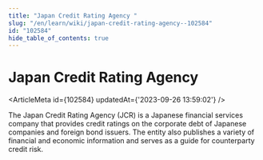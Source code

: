 ```yaml
---
title: "Japan Credit Rating Agency "
slug: "/en/learn/wiki/japan-credit-rating-agency--102584"
id: "102584"
hide_table_of_contents: true
---
```



# Japan Credit Rating Agency 

<ArticleMeta id={102584} updatedAt={'2023-09-26 13:59:02'} />
<div className='border-solid border-b border-t-0 my-4 border-[var(--ifm-color-gray-300)]' />

The Japan Credit Rating Agency (JCR) is a Japanese financial services company that provides credit ratings on the corporate debt of Japanese companies and foreign bond issuers. The entity also publishes a variety of financial and economic information and serves as a guide for counterparty credit risk.
